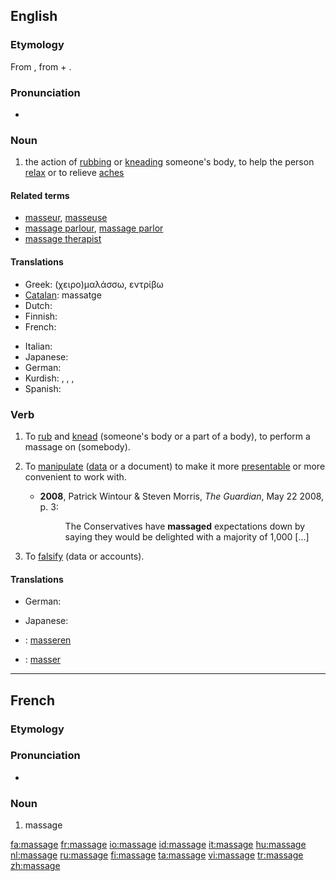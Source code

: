 {{also|Massage}}
==English==

===Etymology===
From {{F.}} {{term|massage|lang=fr}}, from {{term|masser||to [[mass]]}} + {{term|-age}}.

===Pronunciation===
* {{a|US}} {{IPA|/məˈsɑʒ/}}

===Noun===
{{wikipedia}}
{{en-noun}}

# the action of [[rub]]bing or [[knead]]ing someone's body, to help the person [[relax]] or to relieve [[ache]]s

====Related terms====
* [[masseur]], [[masseuse]]
* [[massage parlour]], [[massage parlor]]
* [[massage therapist]]

====Translations====
{{top}}
* Greek: (χειρο)μαλάσσω, εντρίβω
* [[Catalan]]: massatge {{m}}
* Dutch: {{t+|nl|massage|f}}
* Finnish: {{t+|fi|hieronta}}
* French: {{t+|fr|massage|m}}
{{mid}}
* Italian: {{t+|it|massaggio|m}}
* Japanese: {{t|ja|マッサージ|tr=massāji|sc=Jpan}}
* German: {{t+|de|Massage|f}}
* Kurdish: {{t|ku|gemirandin|f}}, {{t|ku|perixandin|f}}, {{t|ku|mistdan|f}}, {{t|ku|masaj|f}}
* Spanish: {{t-|es|masaje|m}}
{{bottom}}

===Verb===
{{en-verb|massag|ing}}

# {{transitive}} To [[rub]] and [[knead]] (someone's body or a part of a body), to perform a massage on (somebody).
# {{transitive}} To [[manipulate]] ([[data]] or a document) to make it more [[presentable]] or more convenient to work with.
#* '''2008''', Patrick Wintour & Steven Morris, ''The Guardian'', May 22 2008, p. 3:
#*: The Conservatives have '''massaged''' expectations down by saying they would be delighted with a majority of 1,000 [...]
# {{transitive}} To [[falsify]] (data or accounts).

====Translations====
{{trans-top|to perform a massage on somebody}}
* German: {{t+|de|massieren}}
{{trans-mid}}
* Japanese: {{t|ja|マッサージする|tr=massāji suru|sc=Jpan}}
{{trans-bottom}}

{{trans-top|to manipulate data or a document}}
{{trans-mid}}
{{trans-bottom}}

{{trans-top|to falsify data or accounts}}
{{trans-mid}}
{{trans-bottom}}

{{checktrans-top}}
* {{ttbc|Dutch}}: [[masseren]]
* {{ttbc|French}}: [[masser]]
{{checktrans-bottom}}

----

==French==

===Etymology===
{{suffix|masser|age|lang=fr}}

===Pronunciation===
* {{IPA|/masaʒ/|lang=fr}}

===Noun===
{{fr-noun|m}}

# massage

[[fa:massage]]
[[fr:massage]]
[[io:massage]]
[[id:massage]]
[[it:massage]]
[[hu:massage]]
[[nl:massage]]
[[ru:massage]]
[[fi:massage]]
[[ta:massage]]
[[vi:massage]]
[[tr:massage]]
[[zh:massage]]